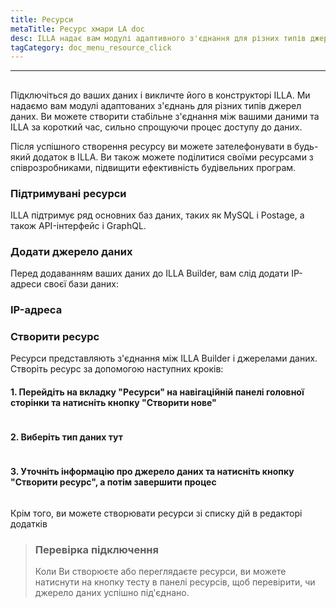 ```yaml
---
title: Ресурси
metaTitle: Ресурс хмари LA doc
desc: ILLA надає вам модулі адаптивного з'єднання для різних типів джерел даних
tagCategory: doc_menu_resource_click
---
```


* * *

## <Heading hidden>Ресурс</Heading>

Підключіться до ваших даних і викличте його в конструкторі ILLA. Ми надаємо вам модулі адаптованих з'єднань для різних типів джерел даних. Ви можете створити стабільне з'єднання між вашими даними та ILLA за короткий час, сильно спрощуючи процес доступу до даних.

Після успішного створення ресурсу ви можете зателефонувати в будь-який додаток в ILLA. Ви також можете поділитися своїми ресурсами з співрозробниками, підвищити ефективність будівельних програм.

### Підтримувані ресурси

ILLA підтримує ряд основних баз даних, таких як MySQL і Postage, а також API-інтерфейс і GraphQL.

### Додати джерело даних

Перед додаванням ваших даних до ILLA Builder, вам слід додати IP-адреси своєї бази даних:

### IP-адреса

### Створити ресурс

Ресурси представляють з'єднання між ILLA Builder і джерелами даних. Створіть ресурс за допомогою наступних кроків:

#### 1.  Перейдіть на вкладку "Ресурси" на навігаційній панелі головної сторінки та натисніть кнопку "Створити нове"

<img
  src='https://cdn.illacloud.com/official-website/img/docs/re_e_1.png'
  alt=""
/>

#### 2.  Виберіть тип даних тут

<img
  src='https://cdn.illacloud.com/official-website/img/docs/qs_e_2.png'
  alt=""
/>

#### 3.  Уточніть інформацію про джерело даних та натисніть кнопку "Створити ресурс", а потім завершити процес

<img
  src='https://cdn.illacloud.com/official-website/img/docs/re_e_2.png'
  alt=""
/>

Крім того, ви можете створювати ресурси зі списку дій в редакторі додатків

> ### Перевірка підключення
>
> Коли Ви створюєте або переглядаєте ресурси, ви можете натиснути на кнопку тесту в панелі ресурсів, щоб перевірити, чи джерело даних успішно під'єднано.
